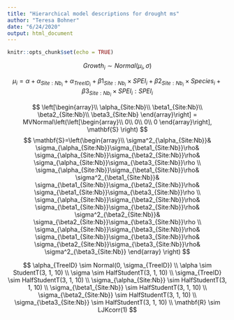 ```yaml
---
title: "Hierarchical model descriptions for drought ms"
author: "Teresa Bohner"
date: "6/24/2020"
output: html_document
---
```


```r
knitr::opts_chunk$set(echo = TRUE)
```

$$
Growth_i\sim Normal(\mu_i,\sigma) 
$$

$$
\mu_i= \alpha + \alpha_{Site:Nb_i} + \alpha_{TreeID_i} + 
\beta1_{Site:Nb_i}\times SPEI_i +
\beta2_{Site:Nb_i}\times Species_i +
\beta3_{Site:Nb_i}\times SPEI_i:SPEI_i
$$

$$
\left[\begin{array}\\
\alpha_{Site:Nb}\\
\beta1_{Site:Nb}\\
\beta2_{Site:Nb}\\
\beta3_{Site:Nb}
\end{array}\right] 
=
MVNormal\left(\left[\begin{array}\\
0\\
0\\
0\\
0
\end{array}\right], \mathbf{S} \right)
$$
$$
\mathbf{S}=\left(\begin{array}\\
\sigma^2_{\alpha_{Site:Nb}}&
\sigma_{\alpha_{Site:Nb}}\sigma_{\beta1_{Site:Nb}}\rho&
\sigma_{\alpha_{Site:Nb}}\sigma_{\beta2_{Site:Nb}}\rho&
\sigma_{\alpha_{Site:Nb}}\sigma_{\beta3_{Site:Nb}}\rho
\\
\sigma_{\alpha_{Site:Nb}}\sigma_{\beta1_{Site:Nb}}\rho&
\sigma^2_{\beta1_{Site:Nb}}&
\sigma_{\beta1_{Site:Nb}}\sigma_{\beta2_{Site:Nb}}\rho&
\sigma_{\beta1_{Site:Nb}}\sigma_{\beta3_{Site:Nb}}\rho
\\
\sigma_{\alpha_{Site:Nb}}\sigma_{\beta2_{Site:Nb}}\rho&
\sigma_{\beta1_{Site:Nb}}\sigma_{\beta2_{Site:Nb}}\rho&
\sigma^2_{\beta2_{Site:Nb}}&
\sigma_{\beta2_{Site:Nb}}\sigma_{\beta3_{Site:Nb}}\rho
\\
\sigma_{\alpha_{Site:Nb}}\sigma_{\beta3_{Site:Nb}}\rho&
\sigma_{\beta1_{Site:Nb}}\sigma_{\beta3_{Site:Nb}}\rho&
\sigma_{\beta2_{Site:Nb}}\sigma_{\beta3_{Site:Nb}}\rho&
\sigma^2_{\beta3_{Site:Nb}}
\end{array} \right)
$$

$$
\alpha_{TreeID} \sim Normal(0, \sigma_{TreeID})
\\
\alpha \sim StudentT(3, 1, 10)
\\
\sigma \sim HalfStudentT(3, 1, 10)
\\
\sigma_{TreeID} \sim HalfStudentT(3, 1, 10)
\\
\sigma_{\alpha_{Site:Nb}} \sim HalfStudentT(3, 1, 10)
\\
\sigma_{\beta1_{Site:Nb}} \sim HalfStudentT(3, 1, 10)
\\
\sigma_{\beta2_{Site:Nb}} \sim HalfStudentT(3, 1, 10)
\\
\sigma_{\beta3_{Site:Nb}} \sim HalfStudentT(3, 1, 10)
\\
\mathbf{R} \sim LJKcorr(1)
$$